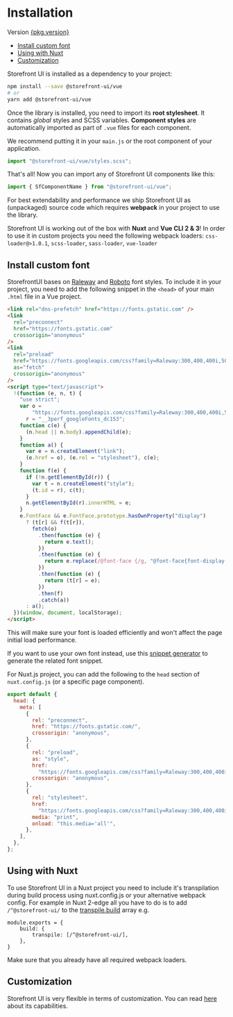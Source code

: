 
<Meta title="Setup/Installation" />

<style>{`
  a {
    color: #5ECE7B !important;
  }

  .alert {
    background: #efeded;
    padding: 1rem;
    margin: 0.5rem 0 1rem;
  }

  .tip {
    border-left: 5px solid #5ECE7B;
  }

	.warning {
		border-left: 5px solid #ffc107;
		background-color: #fff4d5;
	}

	.heading {
    font-size: 16px;
    --mediumdark: '#999999';
    color: #999;
    text-transform: uppercase;
    font-weight: 900;
    letter-spacing: 5px;
		margin-top:10px;
  }
`}</style>

# Installation

<div class="heading">
  Version
  <a
    href={`?path=/story/releases-v${pkg.version.replaceAll(
      ".",
      "-"
    )}-change-log--page`}
  >
    {pkg.version}
  </a>
</div>

<ul class="toc">
  <li>
    <a href="#install-custom-font">Install custom font</a>
  </li>
  <li>
    <a href="#using-with-nuxt">Using with Nuxt</a>
  </li>
  <li>
    <a href="#customization">Customization</a>
  </li>
</ul>

Storefront UI is installed as a dependency to your project:

```bash
npm install --save @storefront-ui/vue
# or
yarn add @storefront-ui/vue
```

Once the library is installed, you need to import its **root stylesheet**. It contains _global_ styles and SCSS variables. **Component styles** are automatically imported as part of `.vue` files for each component.

We recommend putting it in your `main.js` or the root component of your application.

```js
import "@storefront-ui/vue/styles.scss";
```

That's all! Now you can import any of Storefront UI components like this:

```js
import { SfComponentName } from "@storefront-ui/vue";
```

<div class="alert warning">

For best extendability and performance we ship Storefront UI as (unpackaged) source code which requires **webpack** in your project to use the library.

Storefront UI is working out of the box with **Nuxt** and **Vue CLI 2 & 3**!
In order to use it in custom projects you need the following webpack loaders: `css-loader@>1.0.1`, `scss-loader`, `sass-loader`, `vue-loader`

</div>

## Install custom font

StorefrontUI bases on [Raleway](https://fonts.google.com/specimen/Raleway) and [Roboto](https://fonts.google.com/specimen/Roboto) font styles. To include it in your project,
you need to add the following snippet in the `<head>` of your main `.html` file in a Vue project.

```html
<link rel="dns-prefetch" href="https://fonts.gstatic.com" />
<link
  rel="preconnect"
  href="https://fonts.gstatic.com"
  crossorigin="anonymous"
/>
<link
  rel="preload"
  href="https://fonts.googleapis.com/css?family=Raleway:300,400,400i,500,600,700|Roboto:300,300i,400,400i,500,700&display=swap"
  as="fetch"
  crossorigin="anonymous"
/>
<script type="text/javascript">
  !(function (e, n, t) {
    "use strict";
    var o =
        "https://fonts.googleapis.com/css?family=Raleway:300,400,400i,500,600,700|Roboto:300,300i,400,400i,500,700&display=swap",
      r = "__3perf_googleFonts_dc153";
    function c(e) {
      (n.head || n.body).appendChild(e);
    }
    function a() {
      var e = n.createElement("link");
      (e.href = o), (e.rel = "stylesheet"), c(e);
    }
    function f(e) {
      if (!n.getElementById(r)) {
        var t = n.createElement("style");
        (t.id = r), c(t);
      }
      n.getElementById(r).innerHTML = e;
    }
    e.FontFace && e.FontFace.prototype.hasOwnProperty("display")
      ? (t[r] && f(t[r]),
        fetch(o)
          .then(function (e) {
            return e.text();
          })
          .then(function (e) {
            return e.replace(/@font-face {/g, "@font-face{font-display:swap;");
          })
          .then(function (e) {
            return (t[r] = e);
          })
          .then(f)
          .catch(a))
      : a();
  })(window, document, localStorage);
</script>
```

This will make sure your font is loaded efficiently and won't affect the page initial load performance.

If you want to use your own font instead, use this [snippet generator](https://googlefonts.3perf.com/) to generate the related font snippet.

For Nuxt.js project, you can add the following to the `head` section of `nuxt.config.js` (or a specific page component).

```js
export default {
  head: {
    meta: [
      {
        rel: "preconnect",
        href: "https://fonts.gstatic.com/",
        crossorigin: "anonymous",
      },
      {
        rel: "preload",
        as: "style",
        href:
          "https://fonts.googleapis.com/css?family=Raleway:300,400,400i,500,600,700|Roboto:300,300i,400,400i,500,700&display=swap",
        crossorigin: "anonymous",
      },
      {
        rel: "stylesheet",
        href:
          "https://fonts.googleapis.com/css?family=Raleway:300,400,400i,500,600,700|Roboto:300,300i,400,400i,500,700&display=swap",
        media: "print",
        onload: "this.media='all'",
      },
    ],
  },
};
```

## Using with Nuxt

To use Storefront UI in a Nuxt project you need to include it's transpilation during build process using nuxt.config.js or your alternative webpack config.
For example in Nuxt 2-edge all you have to do is to add `/^@storefront-ui/` to the [transpile.build](https://nuxtjs.org/api/configuration-build/#transpile) array e.g.

```
module.exports = {
	build: {
		transpile: [/^@storefront-ui/],
	},
}
```

Make sure that you already have all required webpack loaders.

## Customization

Storefront UI is very flexible in terms of customization. You can read [here](/setup-customization.md) about its capabilities.
